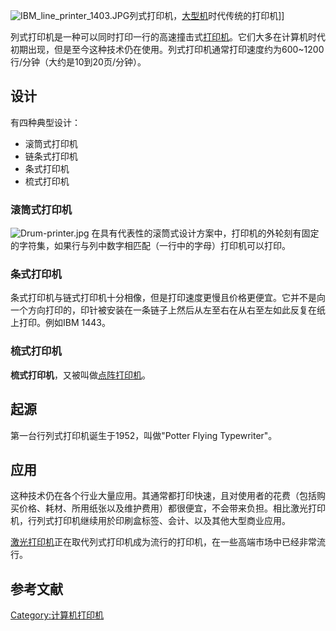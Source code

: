 [[File:IBM_line_printer_1403.JPG|thumb]]列式打印机，[[大型机|大型机]]时代传统的打印机]]

列式打印机是一种可以同时打印一行的高速撞击式[[电脑打印机|打印机]]。它们大多在计算机时代初期出现，但是至今这种技术仍在使用。列式打印机通常打印速度约为600~1200行/分钟（大约是10到20页/分钟）。

== 设计 ==
有四种典型设计：
* 滚筒式打印机
* 链条式打印机
* 条式打印机
* 梳式打印机

=== 滚筒式打印机 ===
[[File:Drum-printer.jpg|thumb]]
在具有代表性的滚筒式设计方案中，打印机的外轮刻有固定的字符集，如果行与列中数字相匹配（一行中的字母）打印机可以打印。

=== 条式打印机 ===
条式打印机与链式打印机十分相像，但是打印速度更慢且价格更便宜。它并不是向一个方向打印的，印针被安装在一条链子上然后从左至右在从右至左如此反复在纸上打印。例如IBM 1443。

===梳式打印机===
'''梳式打印机'''，又被叫做[[点阵打印机|点阵打印机]]。

== 起源 ==
第一台行列式打印机诞生于1952，叫做"Potter Flying Typewriter"。

== 应用 ==
这种技术仍在各个行业大量应用。其通常都打印快速，且对使用者的花费（包括购买价格、耗材、所用纸张以及维护费用）都很便宜，不会带来负担。相比激光打印机，行列式打印机继续用於印刷盒标签、会计、以及其他大型商业应用。

[[激光打印机|激光打印机]]正在取代列式打印机成为流行的打印机，在一些高端市场中已经非常流行。

== 参考文献 ==
{{reflist}}

{{printer}}
{{Commonscat|Line printers}}

[[Category:计算机打印机|Category:计算机打印机]]